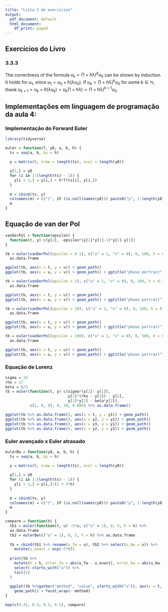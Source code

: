 ```yaml
---
title: "Lista 2 de exercícios"
output:
  pdf_document: default
  html_document:
    df_print: paged
---
```


## Exercícios do Livro

### 3.3.3

The correctness of the formula $u_k = (1 + h\lambda)^k u_0$ can be shown by induction. It holds
for $u_1$, since $u_1 = u_0 + h(\lambda u_0)$. If $u_k = (1 + h\lambda)^k u_0$
for some $k \in \mathbb{N}$, thenk $u_{k+1} = u_k + h(\lambda u_k) = u_k(1+ h\lambda) = (1 + h\lambda)^{k+1} u_0$.

## Implementações em linguagem de programação da aula 4:

### Implementação do Forward Euler

```r
library(tidyverse)

euler = function(f, y0, a, b, h) {
  ts = seq(a, b, by = h)
  
  y = matrix(0, nrow = length(ts), ncol = length(y0))

  y[1,] = y0
  for (i in 1:(length(ts) - 1)) {
    y[i + 1,] = y[i,] + h*f(ts[i], y[i,])
  }
  
  m = cbind(ts, y)
  colnames(m) = c("t", if (is.null(names(y0))) paste0("y", 1:length(y0)) else names(y0))
  m
}
```

## Equação de van der Pol

```r
vanDerPol = function(epsilon) {
  function(t, y) c(y[2], -epsilon*(y[1]*y[1]-1)*y[2]-y[1])
}

tb = euler(vanDerPol(epsilon = 0.1), c("u" = 1, "v" = 0), 0, 100, h = 0.1) %>% 
  as.data.frame

ggplot(tb, aes(x = t, y = u)) + geom_path()
ggplot(tb, aes(x = u, y = v)) + geom_path() + ggtitle("phase portrait")
```


```r
tb = euler(vanDerPol(epsilon = 1), c("u" = 1, "v" = 0), 0, 100, h = 0.1) %>% 
  as.data.frame

ggplot(tb, aes(x = t, y = u)) + geom_path()
ggplot(tb, aes(x = u, y = v)) + geom_path() + ggtitle("phase portrait")
```

```r
tb = euler(vanDerPol(epsilon = 10), c("u" = 1, "v" = 0), 0, 100, h = 0.01) %>% 
  as.data.frame

ggplot(tb, aes(x = t, y = u)) + geom_path()
ggplot(tb, aes(x = u, y = v)) + geom_path() + ggtitle("phase portrait")
```

```r
tb = euler(vanDerPol(epsilon = 100), c("u" = 1, "v" = 0), 0, 500, h = 0.001) %>% 
  as.data.frame

ggplot(tb, aes(x = t, y = u)) + geom_path()
ggplot(tb, aes(x = u, y = v)) + geom_path() + ggtitle("phase portrait")
```

### Equação de Lorenz

```r

sigma = 10
rho = 27
beta = 8/3
tb = euler(function(t, y) c(sigma*(y[2]- y[1]), 
                            y[1]*(rho - y[3]) - y[2], 
                            y[1]*y[2] - beta*y[3]), 
           c(1, 0, 0), 0, 30, 0.005) %>% as.data.frame()

ggplot(tb %>% as.data.frame(), aes(x = t, y = y1)) + geom_path()
ggplot(tb %>% as.data.frame(), aes(x = y2, y = y1)) + geom_path()
ggplot(tb %>% as.data.frame(), aes(x = y3, y = y1)) + geom_path()
ggplot(tb %>% as.data.frame(), aes(x = y2, y = y1)) + geom_path()
```

### Euler avançado x Euler atrasado

```r
eulerBw = function(y0, a, b, h) {
  ts = seq(a, b, by = h)
  
  y = matrix(0, nrow = length(ts), ncol = length(y0))

  y[1,] = y0
  for (i in 1:(length(ts) - 1)) {
    y[i + 1,] = y[i,]/(1 + 5*h)
  }
  
  m = cbind(ts, y)
  colnames(m) = c("t", if (is.null(names(y0))) paste0("y", 1:length(y0)) else names(y0))
  m
}

compare = function(h) {
  tb1 = euler(function(t, u) -5*u, c("u" = 1), 0, 5, h = h) %>% 
  as.data.frame
  tb2 = eulerBw(c("u" = 1), 0, 5, h = h) %>% as.data.frame
  
  tb = cbind(tb1 %>% rename(u_fw = u), tb2 %>% select(u_bw = u)) %>%
    mutate(u_exact = exp(-5*t))
  
  print(tb %>% 
    mutate(h = h, error_fw = abs(u_fw - u_exact), error_bw = abs(u_bw - u_exact)) %>%
    select(-starts_with("u")) %>%
    tail(1)
  )
  
  ggplot(tb %>%gather("method", "value", starts_with("u")), aes(x = t, y = value)) +
    geom_path() + facet_wrap(~ method)
}

map(c(0.41, 0.4, 0.3, 0.1), compare)
```

